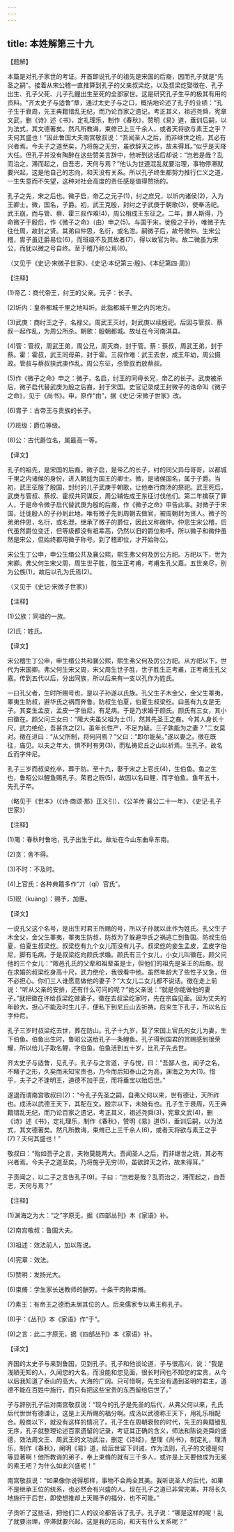 ```yaml
---
---
---
```

title: 本姓解第三十九
---




【题解】

本篇是对孔子家世的考证。开首即说孔子的祖先是宋国的后裔，因而孔子就是“先圣之嗣”。接着从宋公稽一直推算到孔子的父亲叔梁纥，以及叔梁纥娶徴在、孔子出生、孔子父死、儿子孔鲤出生至死的全部家世。这是研究孔子生平的极其有用的资料。“齐太史子与适鲁”章，通过太史子与之口，概括地论述了孔子的业绩：“孔子生于衰周，先王典籍错乱无纪，而乃论百家之遗记，考正其义，祖述尧舜，宪章文武，删《诗》述《书》，定礼理乐，制作《春秋》，赞明《易》道，垂训后嗣，以为法式，其文德著矣。然凡所教诲，束修已上三千余人，或者天将欲与素王之乎？夫何其盛也！”因此鲁国大夫南宫敬叔说：“吾闻圣人之后，而非继世之统，其必有兴者焉。今夫子之道至矣，乃将施之无穷，虽欲辞天之祚，故未得耳。”似乎是天降大任。但孔子并没有陶醉在这些赞美言辞中，他听到这话后却说：“岂若是哉？乱而治之，滞而起之，自吾志，天何与焉？”他认为世道混乱就要治理，事物停滞就要兴起，这是他自己的志向，和天没有关系。所以孔子终生都努力推行仁义之道，一生失意而不失望，这种对社会高度的责任感是值得赞扬的。

孔子之先，宋之后也。微子启，帝乙之元子(1)，纣之庶兄，以圻内诸侯(2)，入为王卿士。微，国名，子爵。初，武王克殷，封纣之子武庚于朝歌(3)，使奉汤祀。武王崩，而与管、蔡、霍三叔作难(4)，周公相成王东征之。二年，罪人斯得，乃命微子于殷后，作《微子之命》（由）申之(5)。与国于宋，徙殷之子孙，唯微子先往仕周，故封之贤。其弟曰仲思，名衍，或名泄。嗣微子后，故号微仲。生宋公稽，胄子虽迁爵易位(6)，而班级不及其故者(7)，得以故官为称。故二微虽为宋公，而犹以微之号自终。至于稽乃称公焉(8)。

（又见于《史记·宋微子世家》、《史记·本纪第三·殷》、《本纪第四·周》）

【注释】

(1)帝乙：商代帝王，纣王的父亲。元子：长子。

(2)圻内：皇帝都城千里之地叫圻。此指都城千里之内的地方。

(3)武庚：商纣王之子，名禄父。周武王灭纣，封武庚以续殷祀。后因与管叔、蔡叔一起作乱，为周公所杀。朝歌：殷朝都城。故址在今河南淇县。

(4)管：管叔，周武王弟，周公兄，周灭商，封于管。蔡：蔡叔，周武王弟，封于蔡。霍：霍叔，武王同母弟，封于霍。三叔作难：武王去世，成王年幼，周公摄政。管叔与蔡叔挟武庚作乱。周公东征，杀管叔而放蔡叔。

(5)作《微子之命》申之：微子，名启，纣王的同母长兄，帝乙的长子。武庚被杀后，微子启代替武庚为殷之后裔，封于宋国。史官记录成王封微子的诰命叫《微子之命》，见于《尚书》。申，原作“由”，据《史记·宋微子世家》改。

(6)胄子：古帝王与贵族的长子。

(7)班级：爵位等级。

(8)公：古代爵位名，属最高一等。

【译文】

孔子的祖先，是宋国的后裔。微子启，是帝乙的长子，纣的同父异母哥哥，以都城千里之内诸侯的身份，进入朝廷为国王的卿士。微，是诸侯国名，属于子爵。当初，武王征服了殷国，封纣的儿子武庚于朝歌，让他奉行商汤的祭祀。武王死后，武庚与管叔、蔡叔、霍叔共同谋反，周公辅佐成王东征讨伐他们。第二年擒获了罪人，于是命令微子启代替武庚为殷的后裔，作《微子之命》申告此事。封微子于宋国，迁徙殷人的子孙到此地，唯有微子先到周朝去做官，被周朝封为贤人。微子的弟弟仲思，名衍，或名泄，继承了微子的爵位，因此又称微仲。仲思生宋公稽，后代虽然爵位变迁，但等级都没有祖辈高，仍然以旧的爵位称呼。所以微子和微仲虽然是宋公，但始终都用微子称号。到了稽即位，才开始称公。

宋公生丁公申，申公生缗公共及襄公熙，熙生弗父何及厉公方祀。方祀以下，世为宋卿。弗父何生宋父周，周生世子胜，胜生正考甫，考甫生孔父嘉。五世亲尽，别为公族(1)，故后以孔为氏焉(2)。

（又见于《史记·宋微子世家》）

【注释】

(1)公族：同祖的一族。

(2)氏：姓氏。

【译文】

宋公稽生丁公申，申生缗公共和襄公熙，熙生弗父何及厉公方祀。从方祀以下，世代为宋国卿。弗父何生宋父周，宋父周生世子胜，世子胜生正考甫，正考甫生孔父嘉。传到五代以后，分出同族，所以后来有一支以孔作为姓氏。

一曰孔父者，生时所赐号也，是以子孙遂以氏族。孔父生子木金父，金父生睪夷，睪夷生防叔，避华氏之祸而奔鲁。防叔生伯夏，伯夏生叔梁纥。曰虽有九女是无子。其妾生孟皮，孟皮一字伯尼，有足病。于是乃求婚于颜氏。颜氏有三女，其小曰徵在。颜父问三女曰：“陬大夫虽父祖为士(1)，然其先圣王之裔。今其人身长十尺，武力绝伦，吾甚贪之(2)。虽年长性严，不足为疑。三子孰能为之妻？”二女莫对。徵在进曰：“从父所制，将何问焉？”父曰：“即尔能矣。”遂以妻之。徵在既往，庙见。以夫之年大，惧不时有男(3)，而私祷尼丘之山以祈焉。生孔子，故名丘而字仲尼。

孔子三岁而叔梁纥卒，葬于防。至十九，娶于宋之上官氏(4)，生伯鱼。鱼之生也，鲁昭公以鲤鱼赐孔子。荣君之贶(5)，故因以名曰鲤，而字伯鱼。鱼年五十，先孔子卒。

（略见于《世本》（《诗·商颂·那》正义引）、《公羊传·襄公二十一年》、《史记·孔子世家》）

【注释】

(1)陬：春秋时鲁地，孔子出生于此。故址在今山东曲阜东南。

(2)贪：舍不得。

(3)不时：不及时。

(4)上官氏：各种典籍多作“丌（qí）官氏”。

(5)贶（kuàng）：赐予，加惠。

【译文】

一说孔父这个名号，是出生时君王所赐的号，所以子孙就以此作为姓氏。孔父生子木金父，金父生睪夷，睪夷生防叔，防叔为了躲避华氏之祸逃亡到鲁国。防叔生伯夏，伯夏生叔梁纥。叔梁纥有九个女儿而没有儿子。叔梁纥的妾生孟皮，孟皮字伯尼，脚有毛病。于是叔梁纥向颜氏求婚。颜氏有三个女儿，小女儿叫徵在。颜父问他的三个女儿：“陬邑孔氏的父辈和祖辈虽是士，但他们的祖先是圣王的后裔。现在求婚的叔梁纥身高十尺，武力绝伦，我很看中他。虽然年龄大了些性子又急，但不必担心。你们三人谁愿意做他的妻子？”大女儿二女儿都不说话。徵在走上前说：“听从父亲的安排，还有什么可问的呢？”她父亲说：“就是你能做他的妻子。”就把徵在许给叔梁纥做妻子。徵在去叔梁纥家时，先在宗庙见面。因为丈夫的年龄大，担心不能及时生儿子，便私下到尼丘山去祈祷。后来生下孔子，所以名丘字仲尼。

孔子三岁时叔梁纥去世，葬在防山。孔子十九岁，娶了宋国上官氏的女儿为妻，生下伯鱼。伯鱼出生时，鲁昭公送给孔子一条鲤鱼。孔子得到国君的赏赐感到很荣耀，所以给儿子取名鲤，字伯鱼。伯鱼活到五十岁，比孔子先去世。

齐太史子与适鲁，见孔子。孔子与之言道，子与悦，曰：“吾鄙人也，闻子之名，不睹子之形，久矣而未知宝贵也，乃今而后知泰山之为高，渊海之为大(1)。惜乎，夫子之不逢明王，道德不加于民，而将垂宝以贻后世。”

遂退而谓南宫敬叔曰(2)：“今孔子先圣之嗣，自弗父何以来，世有德让，天所祚也。成汤以武德王天下，其配在文。殷宗以下，未始有也。孔子生于衰周，先王典籍错乱无纪，而乃论百家之遗记，考正其义，祖述尧舜(3)，宪章文武(4)，删《诗》述《书》，定礼理乐，制作《春秋》，赞明《易》道(5)，垂训后嗣，以为法式，其文德著矣。然凡所教诲，束脩已上三千余人(6)，或者天将欲与素王之乎(7)？夫何其盛也！”

敬叔曰：“殆如吾子之言，夫物莫能两大。吾闻圣人之后，而非继世之统，其必有兴者焉。今夫子之道至矣，乃将施乎无穷(8)，虽欲辞天之祚，故未得耳。”

子贡闻之，以二子之言告孔子(9)。子曰：“岂若是哉？乱而治之，滞而起之，自吾志，天何与焉？”

【注释】

(1)渊海之为大：“之”字原无，据《四部丛刊》本《家语》补。

(2)南宫敬叔：鲁国大夫。

(3)祖述：效法前人，加以陈说。

(4)宪章：效法。

(5)赞明：发扬光大。

(6)束脩：学生家长送教师的酬劳。十条干肉称束脩。

(7)素王：有帝王之德而未居其位的人。后来儒家专以素王称孔子。

(8)乎：《丛刊》本《家语》作“于”。

(9)之言：此二字原无，据《四部丛刊》本《家语》补。

【译文】

齐国的太史子与来到鲁国，见到孔子。孔子和他谈论道，子与很高兴，说：“我是浅陋无知的人，久闻您的大名，而没能和您见面，很长时间也不知您的宝贵，从今以后我知道了泰山的高大，大海的广阔。只可惜啊，先生没有遇到圣明的君主，道德不能在百姓中施行，而只有把这些宝贵的东西留给后世了。”

子与辞别孔子后对南宫敬叔说：“现今的孔子是先圣的后代，从弗父何以来，孔氏后代世世有德谦让，这是上天所赐的福分啊。成汤以武德称王天下，用礼乐相配合。殷商以下，就没有这样的情况了。孔子生在周朝衰败的时代，先王的典籍错乱无序，孔子就整理论述百家遗留的记录，考证其正确的含义，师法和陈说尧舜的盛德，效法周文王、周武王的文功武治，删定《诗经》，整理《尚书》，制定礼，理清乐，制作《春秋》，阐明《易》道，给后世留下训诫，作为法则，孔子的文德是何等显著啊！他所教诲的弟子，奉上束脩的就有三千多人，或许是上天要他成为无冕的素王吧？为什么如此兴盛呢！”

南宫敬叔说：“如果像你说得那样，事物不会两全其美。我听说圣人的后代，如果不是继承王位的统系，也必然会有兴盛的人。现在孔子之道已非常完美，并将长久地施行于后世，即使想推却上天赐予的福分，也不可能。”

子贡听了这些话，把他们二人的议论都告诉了孔子。孔子说：“哪是这样的呢！乱了就要治理，停滞就要兴起，这是我的志向，和天有什么关系呢？”